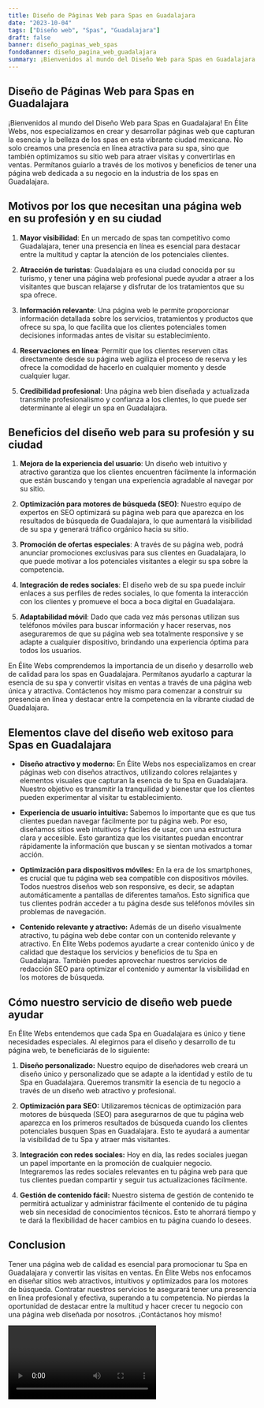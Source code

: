 ```yaml
---
title: Diseño de Páginas Web para Spas en Guadalajara
date: "2023-10-04"
tags: ["Diseño web", "Spas", "Guadalajara"]
draft: false
banner: diseño_paginas_web_spas
fondoBanner: diseño_pagina_web_guadalajara
summary: ¡Bienvenidos al mundo del Diseño Web para Spas en Guadalajara! En Élite Webs, nos especializamos en crear y desarrollar páginas web que capturan la esencia y la belleza de los spas en esta vibrante ciudad mexicana. No solo creamos una presencia en línea atractiva para su spa, sino que también optimizamos su sitio web para atraer visitas y convertirlas en ventas. Permítanos guiarlo a través de los motivos y beneficios de tener una página web dedicada a su negocio en la industria de los spas en Guadalajara.
---
```



## Diseño de Páginas Web para Spas en Guadalajara

¡Bienvenidos al mundo del Diseño Web para Spas en Guadalajara! En Élite Webs, nos especializamos en crear y desarrollar páginas web que capturan la esencia y la belleza de los spas en esta vibrante ciudad mexicana. No solo creamos una presencia en línea atractiva para su spa, sino que también optimizamos su sitio web para atraer visitas y convertirlas en ventas. Permítanos guiarlo a través de los motivos y beneficios de tener una página web dedicada a su negocio en la industria de los spas en Guadalajara.

## Motivos por los que necesitan una página web en su profesión y en su ciudad

1. **Mayor visibilidad**: En un mercado de spas tan competitivo como Guadalajara, tener una presencia en línea es esencial para destacar entre la multitud y captar la atención de los potenciales clientes.

2. **Atracción de turistas**: Guadalajara es una ciudad conocida por su turismo, y tener una página web profesional puede ayudar a atraer a los visitantes que buscan relajarse y disfrutar de los tratamientos que su spa ofrece.

3. **Información relevante**: Una página web le permite proporcionar información detallada sobre los servicios, tratamientos y productos que ofrece su spa, lo que facilita que los clientes potenciales tomen decisiones informadas antes de visitar su establecimiento.

4. **Reservaciones en línea**: Permitir que los clientes reserven citas directamente desde su página web agiliza el proceso de reserva y les ofrece la comodidad de hacerlo en cualquier momento y desde cualquier lugar.

5. **Credibilidad profesional**: Una página web bien diseñada y actualizada transmite profesionalismo y confianza a los clientes, lo que puede ser determinante al elegir un spa en Guadalajara.

## Beneficios del diseño web para su profesión y su ciudad

1. **Mejora de la experiencia del usuario**: Un diseño web intuitivo y atractivo garantiza que los clientes encuentren fácilmente la información que están buscando y tengan una experiencia agradable al navegar por su sitio.

2. **Optimización para motores de búsqueda (SEO)**: Nuestro equipo de expertos en SEO optimizará su página web para que aparezca en los resultados de búsqueda de Guadalajara, lo que aumentará la visibilidad de su spa y generará tráfico orgánico hacia su sitio.

3. **Promoción de ofertas especiales**: A través de su página web, podrá anunciar promociones exclusivas para sus clientes en Guadalajara, lo que puede motivar a los potenciales visitantes a elegir su spa sobre la competencia.

4. **Integración de redes sociales**: El diseño web de su spa puede incluir enlaces a sus perfiles de redes sociales, lo que fomenta la interacción con los clientes y promueve el boca a boca digital en Guadalajara.

5. **Adaptabilidad móvil**: Dado que cada vez más personas utilizan sus teléfonos móviles para buscar información y hacer reservas, nos aseguraremos de que su página web sea totalmente responsive y se adapte a cualquier dispositivo, brindando una experiencia óptima para todos los usuarios.

En Élite Webs comprendemos la importancia de un diseño y desarrollo web de calidad para los spas en Guadalajara. Permítanos ayudarlo a capturar la esencia de su spa y convertir visitas en ventas a través de una página web única y atractiva. Contáctenos hoy mismo para comenzar a construir su presencia en línea y destacar entre la competencia en la vibrante ciudad de Guadalajara.

<GifSeo />

<Cta />

## Elementos clave del diseño web exitoso para Spas en Guadalajara

- **Diseño atractivo y moderno:** En Élite Webs nos especializamos en crear páginas web con diseños atractivos, utilizando colores relajantes y elementos visuales que capturan la esencia de tu Spa en Guadalajara. Nuestro objetivo es transmitir la tranquilidad y bienestar que los clientes pueden experimentar al visitar tu establecimiento.

- **Experiencia de usuario intuitiva:** Sabemos lo importante que es que tus clientes puedan navegar fácilmente por tu página web. Por eso, diseñamos sitios web intuitivos y fáciles de usar, con una estructura clara y accesible. Esto garantiza que los visitantes puedan encontrar rápidamente la información que buscan y se sientan motivados a tomar acción.

- **Optimización para dispositivos móviles:** En la era de los smartphones, es crucial que tu página web sea compatible con dispositivos móviles. Todos nuestros diseños web son responsive, es decir, se adaptan automáticamente a pantallas de diferentes tamaños. Esto significa que tus clientes podrán acceder a tu página desde sus teléfonos móviles sin problemas de navegación.

- **Contenido relevante y atractivo:** Además de un diseño visualmente atractivo, tu página web debe contar con un contenido relevante y atractivo. En Élite Webs podemos ayudarte a crear contenido único y de calidad que destaque los servicios y beneficios de tu Spa en Guadalajara. También puedes aprovechar nuestros servicios de redacción SEO para optimizar el contenido y aumentar la visibilidad en los motores de búsqueda.

## Cómo nuestro servicio de diseño web puede ayudar

En Élite Webs entendemos que cada Spa en Guadalajara es único y tiene necesidades especiales. Al elegirnos para el diseño y desarrollo de tu página web, te beneficiarás de lo siguiente:

1. **Diseño personalizado:** Nuestro equipo de diseñadores web creará un diseño único y personalizado que se adapte a la identidad y estilo de tu Spa en Guadalajara. Queremos transmitir la esencia de tu negocio a través de un diseño web atractivo y profesional.

2. **Optimización para SEO:** Utilizaremos técnicas de optimización para motores de búsqueda (SEO) para asegurarnos de que tu página web aparezca en los primeros resultados de búsqueda cuando los clientes potenciales busquen Spas en Guadalajara. Esto te ayudará a aumentar la visibilidad de tu Spa y atraer más visitantes.

3. **Integración con redes sociales:** Hoy en día, las redes sociales juegan un papel importante en la promoción de cualquier negocio. Integraremos las redes sociales relevantes en tu página web para que tus clientes puedan compartir y seguir tus actualizaciones fácilmente.

4. **Gestión de contenido fácil:** Nuestro sistema de gestión de contenido te permitirá actualizar y administrar fácilmente el contenido de tu página web sin necesidad de conocimientos técnicos. Esto te ahorrará tiempo y te dará la flexibilidad de hacer cambios en tu página cuando lo desees.

## Conclusion

Tener una página web de calidad es esencial para promocionar tu Spa en Guadalajara y convertir las visitas en ventas. En Élite Webs nos enfocamos en diseñar sitios web atractivos, intuitivos y optimizados para los motores de búsqueda. Contratar nuestros servicios te asegurará tener una presencia en línea profesional y efectiva, superando a tu competencia. No pierdas la oportunidad de destacar entre la multitud y hacer crecer tu negocio con una página web diseñada por nosotros. ¡Contáctanos hoy mismo!

<Video />

<CtaBot job="Spas" city="Guadalajara" />

<Gmaps query="Guadalajara+españa+maps" />
